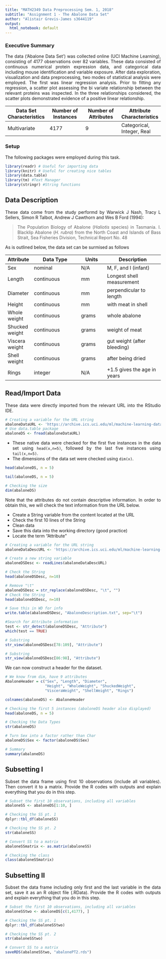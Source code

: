 ```yaml
---
title: "MATH2349 Data Preprocessing Sem. 1, 2018"
subtitle: "Assignment 1 - The Abalone Data Set"
author: "Alistair Grevis-James s3644119"
output: 
  html_notebook: default
---
```

<style> body { text-align: justify} </style>

### Executive Summary
The data (‘Abalone Data Set’) was collected online (UCI Machine Learning), consisting of 4177  observations over 82 variables. These data consisted of continuous numerical protein expression data, and categorical data including mouse identification and variable exposure. After data exploration, visualization and data preprocessing, two modes of statistical analysis were employed. The first was linear regression analysis. Prior to fitting any regression, a scatter plot assessing the bi variate relationship between the relevant proteins was inspected. In the three relationships considered, the scatter plots demonstrated evidence of a positive linear relationship. 

Data Set Characteristics  | Number of Instances  | Number of Attributes | Attribute Characteristics | 
------------------        | ------------------   |  ------------------  | ------------------        |  
Multivariate              |  4177                | 9                    | Categorical, Integer, Real|  

### Setup

The following packages were employed during this task.

```r
library(readr) # Useful for importing data
library(knitr) # Useful for creating nice tables
library(data.table)
library(tm) #Text Manager
library(stringr) #String functions
```

## Data Description
These data come from the study performd by Warwick J Nash, Tracy L Sellers, Simon R Talbot, Andrew J Cawthorn and Wes B Ford (1994):

> The Population Biology of Abalone (_Haliotis_ species) in Tasmania. I. Blacklip Abalone (_H. rubra_) 
> from the North Coast and Islands of Bass Strait, Sea Fisheries Division, Technical Report No. 48

As is outlined below, the data set can be surmised as follows

Attribute       |	Data Type  |	Units	| Description                     |
----	          |	---------	 | -----  |	-----------                     |
Sex		          | nominal		 | N/A    |   M, F, and I (infant)          |
Length		      | continuous | mm	    |  Longest shell measurement      |
Diameter	      | continuous | mm	    | perpendicular to length         |
Height		      | continuous | mm	    | with meat in shell              |
Whole weight	  | continuous | grams	| whole abalone                   |
Shucked weight	| continuous | grams	| weight of meat                  |
Viscera weight  |	continuous | grams	| gut weight (after bleeding)     |
Shell weight	  | continuous | grams	| after being dried               |
Rings		        | integer		 | N/A    | +1.5 gives the age in years     |


## Read/Import Data

These data were directly imported from the relevant URL into the RStudio IDE.

```r
# Creating a variable for the URL string
abaloneDataURL <- 'https://archive.ics.uci.edu/ml/machine-learning-databases/abalone/abalone.data'
# Use data.table package
abaloneDS <- fread(abaloneDataURL)
```

* These native data were checked for the first five instances in the data set using `head(x,n=5)`, followed by the last five instances using `tail(x,n=5)`.
* The dimensions of the data set were checked using `dim(x)`.

```r
head(abaloneDS, n = 5)
```
```r
tail(abaloneDS, n = 5)
```
```r
# Checking the size
dim(abaloneDS)
```

Note that the attributes do not contain descriptive information. In order to obtain this, we will check the text information from the URL below.

* Create a String variable from the content located at the URL
* Check the first 10 lines of the String
* Clean data
* Save this data into the working directory (good practice)
* Locate the term "Attribute"

```r
# Creating a variable for the URL string
abaloneDataDescURL <- 'https://archive.ics.uci.edu/ml/machine-learning-databases/abalone/abalone.names'
```

```r
# Create a new string variable
abaloneDSDesc <- readLines(abaloneDataDescURL)
```

```r
# Check the String
head(abaloneDSDesc, n=10)
```

```r
# Remove "\t"
abaloneDSDesc = str_replace(abaloneDSDesc, "\t", "")
# Check the String
head(abaloneDSDesc, n=10)
```

```r
# Save this in WD for info
write.table(abaloneDSDesc, "AbaloneDescription.txt", sep="\t")
```

```r
#Search for Attribute information
test <- str_detect(abaloneDSDesc, "Attribute")
which(test == TRUE)
```

```r
# Substring
str_view(abaloneDSDesc[78:109], "Attribute")
```

```r
# Substring
str_view(abaloneDSDesc[86:98], "Attribute")
```

We can now construct a header for the dataset.

```r
# We know from dim, have 9 attributes
AbaloneHeader = c("Sex", "Length", "Diameter",
                  "Height", "WholeWeight", "ShuckedWeight",
                  "VisceraWeight", "ShellWeight", "Rings")
```

```r
colnames(abaloneDS) <- AbaloneHeader
```

```r
# Checking the first 5 instances (abaloneDS header also displayed)
head(abaloneDS, n = 5)
```

```r
# Checking the Data Types
str(abaloneDS)
```

```r
# Turn Sex into a factor rather than Char
abaloneDS$Sex <- factor(abaloneDS$Sex)
```

```r
# Summary
summary(abaloneDS)
```

## Subsetting I

Subset the data frame using first 10 observations (include all variables). Then convert it to a matrix. Provide the R codes with outputs and explain everything that you do in this step.

```r
# Subset the first 10 observations, including all variables
abaloneSS <- abaloneDS[1:10, ]
```

```r
# Checking the SS pt. 1
dplyr::tbl_df(abaloneSS)
```

```r
# Checking the SS pt. 2
str(abaloneSS)
```

```r
# Convert SS to a matrix
abaloneSSmatrix <- as.matrix(abaloneSS)
```

```r
# Checking the class
class(abaloneSSmatrix)
```

## Subsetting II

Subset the data frame including only first and the last variable in the data set, save it as an R object file (.RData). Provide the R codes with outputs and explain everything that you do in this step. 

```r
# Subset the first 10 observations, including all variables
abaloneSStwo <- abaloneDS[c(1,4177), ]
```

```r
# Checking the SS pt. 1
dplyr::tbl_df(abaloneSStwo)
```

```r
# Checking the SS pt. 2
str(abaloneSStwo)
```

```r
# Convert SS to a matrix
saveRDS(abaloneSStwo, "abalonePT2.rds")
```


